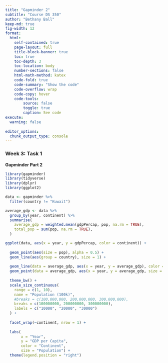 ```yaml
---
title: "Gapminder 2"
subtitle: "Course DS 350"
author: "Bethany Ball"
keep-md: true
fig-width: 12
format:
  html:
    self-contained: true
    page-layout: full
    title-block-banner: true
    toc: true
    toc-depth: 3
    toc-location: body
    number-sections: false
    html-math-method: katex
    code-fold: true
    code-summary: "Show the code"
    code-overflow: wrap
    code-copy: hover
    code-tools:
        source: false
        toggle: true
        caption: See code
execute: 
  warning: false
    
editor_options: 
  chunk_output_type: console
---
```


### Week 3: Task 1

**Gapminder Part 2**

```r
library(gapminder)
library(tidyverse)
library(dplyr)
library(ggplot2)
```

```r
data <- gapminder %>%
  filter(country != "Kuwait")
```

```r

average_gdp <- data %>%
  group_by(year, continent) %>%
  summarise(
    average_gdp = weighted.mean(gdpPercap, pop, na.rm = TRUE),
    total_pop = sum(pop, na.rm = TRUE),  
  )

```

```r

ggplot(data, aes(x = year, y = gdpPercap, color = continent)) +
  
  geom_point(aes(size = pop), alpha = 0.5) +  
  geom_line(aes(group = country), size = 1) +  
  
  geom_line(data = average_gdp, aes(x = year, y = average_gdp), color = "black", size = 1) +  
  geom_point(data = average_gdp, aes(x = year, y = average_gdp, size = total_pop), color = "black", alpha = 0.7) +  
  
  theme_bw() +  
  scale_size_continuous(
    range = c(1, 10),  
    name = "Population (100k)", 
    #breaks = c(100,000,000, 200,000,000, 300,000,000),
    breaks = c(100000000, 200000000, 300000000),
    labels = c("10000", "20000", "30000")
  ) +  
  
  facet_wrap(~continent, nrow = 1) +  
  
  labs(
       x = "Year",
       y = "GDP per Capita",
       color = "Continent",
       size = "Population") +  
  theme(legend.position = "right")  

```







